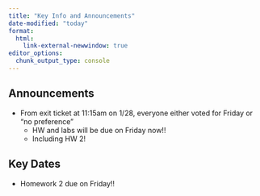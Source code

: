 ```yaml
---
title: "Key Info and Announcements"
date-modified: "today"
format: 
  html:
    link-external-newwindow: true
editor_options: 
  chunk_output_type: console
---
```


## Announcements

- From exit ticket at 11:15am on 1/28, everyone either voted for Friday or "no preference"
  - HW and labs will be due on Friday now!!
  - Including HW 2!

## Key Dates

- Homework 2 due on Friday!!